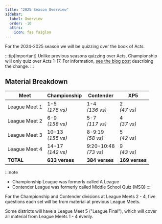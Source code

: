 ```yaml
---
title: "2025 Season Overview"
sidebar:
  label: Overview
  order: -10
  attrs:
    icon: fas faIgloo
---
```


For the 2024-2025 season we will be quizzing over the book of Acts.

:::tip[Important]
Unlike previous seasons quizzing over Acts, Championship will only quiz over Acts 1-17. For information,
[see the blog post](/news/2024-01-12-changes-for-acts-season) describing the change.
:::

## Material Breakdown

| Meet          | Championship         | Contender                | XP5             |
| ------------- | -------------------- | ------------------------ | --------------- |
| League Meet 1 | 1-5<br/>_(178 vs)_   | 1-4<br/>_(136 vs)_       | 2<br/>_(47 vs)_ |
| League Meet 2 | 6-9<br/>_(158 vs)_   | 5-7<br/>_(117 vs)_       | 4<br/>_(37 vs)_ |
| League Meet 3 | 10-13<br/>_(155 vs)_ | 8-9:19<br/>_(58 vs)_     | 5<br/>_(42 vs)_ |
| League Meet 4 | 14-17<br/>_(142 vs)_ | 9:20-10:48<br/>_(73 vs)_ | 9<br/>_(43 vs)_ |
| **TOTAL**     | **633 verses**       | **384 verses**           | **169 verses**  |

:::note
* Championship League was formerly called A League
* Contender League was formerly called Middle School Quiz (MSQ)
:::

For the Championship and Contender divisions at League Meets 2 - 4, five questions each set will be from material at previous League Meets.

Some districts will have a League Meet 5 ("League Final"), which will cover all material from League Meets 1 - 4 evenly.
